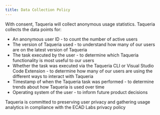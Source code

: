 ```yaml
---
title: Data Collection Policy
---
```


With consent, Taqueria will collect anonymous usage statistics. Taqueria collects the data points for:

- An anonymous user ID - to count the number of active users
- The version of Taqueria used - to understand how many of our users are on the latest version of Taqueria
- The task executed by the user - to determine which Taqueria functionality is most useful to our users
- Whether the task was executed via the Taqueria CLI or Visual Studio Code Extension - to determine how many of our users are using the different ways to interact with Taqueria
- Timestamp of when the Taqueria task was performed - to determine trends about how Taqueria is used over time
- Operating system of the user - to inform future product decisions

Taqueria is committed to preserving user privacy and gathering usage analytics in compliance with the ECAD Labs privacy policy